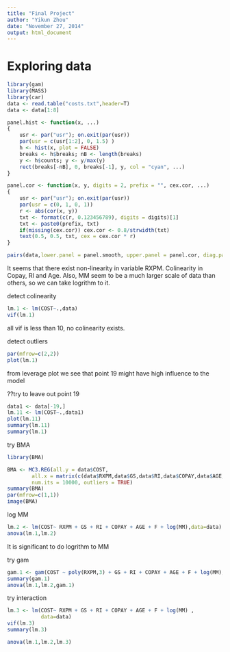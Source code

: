 ```yaml
---
title: "Final Project"
author: "Yikun Zhou"
date: "November 27, 2014"
output: html_document
---
```


# Exploring data
```r
library(gam)
library(MASS)
library(car)
data <- read.table("costs.txt",header=T)
data <- data[1:8]

panel.hist <- function(x, ...)
{
    usr <- par("usr"); on.exit(par(usr))
    par(usr = c(usr[1:2], 0, 1.5) )
    h <- hist(x, plot = FALSE)
    breaks <- h$breaks; nB <- length(breaks)
    y <- h$counts; y <- y/max(y)
    rect(breaks[-nB], 0, breaks[-1], y, col = "cyan", ...)
}

panel.cor <- function(x, y, digits = 2, prefix = "", cex.cor, ...)
{
    usr <- par("usr"); on.exit(par(usr))
    par(usr = c(0, 1, 0, 1))
    r <- abs(cor(x, y))
    txt <- format(c(r, 0.123456789), digits = digits)[1]
    txt <- paste0(prefix, txt)
    if(missing(cex.cor)) cex.cor <- 0.8/strwidth(txt)
    text(0.5, 0.5, txt, cex = cex.cor * r)
}

pairs(data,lower.panel = panel.smooth, upper.panel = panel.cor, diag.panel = panel.hist)
```
It seems that there exist non-linearity in variable RXPM. Colinearity in Copay, RI and Age. Also, MM seem to be a much larger scale of data than others, so we can take logrithm to it.

detect colinearity
```r
lm.1 <- lm(COST~.,data)
vif(lm.1)
```
all vif is less than 10, no colinearity exists.

detect outliers
```r
par(mfrow=c(2,2))
plot(lm.1)
```
from leverage plot we see that point 19 might have high influence to the model

??try to leave out point 19
```r
data1 <- data[-19,]
lm.11 <- lm(COST~.,data1)
plot(lm.11)
summary(lm.11)
summary(lm.1)
```

try BMA
```r
library(BMA)

BMA <- MC3.REG(all.y = data$COST, 
        all.x = matrix(c(data$RXPM,data$GS,data$RI,data$COPAY,data$AGE,data$F,log(data$MM)),nrow=29),
        num.its = 10000, outliers = TRUE)
summary(BMA)
par(mfrow=c(1,1))
image(BMA)
```



log MM
```r
lm.2 <- lm(COST~ RXPM + GS + RI + COPAY + AGE + F + log(MM),data=data)
anova(lm.1,lm.2)
```
It is significant to do logrithm to MM

try gam
```r
gam.1 <- gam(COST ~ poly(RXPM,3) + GS + RI + COPAY + AGE + F + log(MM),data=data)
summary(gam.1)
anova(lm.1,lm.2,gam.1)
```



try interaction
```r
lm.3 <- lm(COST~ RXPM + GS + RI + COPAY + AGE + F + log(MM) ,
           data=data)
vif(lm.3)
summary(lm.3)

anova(lm.1,lm.2,lm.3)
```





